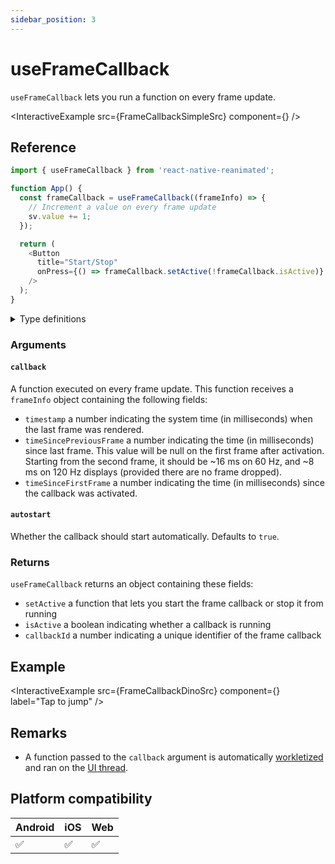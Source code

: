 ```yaml
---
sidebar_position: 3
---
```


# useFrameCallback

`useFrameCallback` lets you run a function on every frame update.


<InteractiveExample
  src={FrameCallbackSimpleSrc}
  component={<FrameCallbackSimple />}
/>

## Reference

```javascript
import { useFrameCallback } from 'react-native-reanimated';

function App() {
  const frameCallback = useFrameCallback((frameInfo) => {
    // Increment a value on every frame update
    sv.value += 1;
  });

  return (
    <Button
      title="Start/Stop"
      onPress={() => frameCallback.setActive(!frameCallback.isActive)}
    />
  );
}
```

<details>
<summary>Type definitions</summary>

```typescript
type FrameInfo = {
  timestamp: number;
  timeSincePreviousFrame: number | null;
  timeSinceFirstFrame: number;
};

type FrameCallback = {
  setActive: (isActive: boolean) => void;
  isActive: boolean;
  callbackId: number;
};

function useFrameCallback(
  callback: (frameInfo: FrameInfo) => void,
  autostart = true
): FrameCallback;
```

</details>

### Arguments

#### `callback`

A function executed on every frame update. This function receives a `frameInfo` object containing the following fields:

- `timestamp` a number indicating the system time (in milliseconds) when the last frame was rendered.
- `timeSincePreviousFrame` a number indicating the time (in milliseconds) since last frame. This value will be null on the first frame after activation. Starting from the second frame, it should be ~16 ms on 60 Hz, and ~8 ms on 120 Hz displays (provided there are no frame dropped).
- `timeSinceFirstFrame` a number indicating the time (in milliseconds) since the callback was activated.

#### `autostart` <Optional />

Whether the callback should start automatically. Defaults to `true`.

### Returns

`useFrameCallback` returns an object containing these fields:

- `setActive` a function that lets you start the frame callback or stop it from running
- `isActive` a boolean indicating whether a callback is running
- `callbackId` a number indicating a unique identifier of the frame callback

## Example


<InteractiveExample
  src={FrameCallbackDinoSrc}
  component={<FrameCallbackDino />}
  label="Tap to jump"
/>

## Remarks

- A function passed to the `callback` argument is automatically [workletized](/docs/fundamentals/glossary#to-workletize) and ran on the [UI thread](/docs/fundamentals/glossary#ui-thread).

## Platform compatibility

<div className="platform-compatibility">

| Android | iOS | Web |
| ------- | --- | --- |
| ✅      | ✅  | ✅  |

</div>
